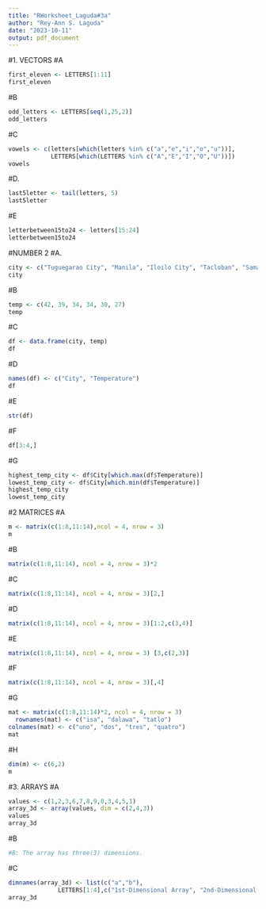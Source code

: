 ```yaml
---
title: "RWorksheet_Laguda#3a"
author: "Rey-Ann S. Laguda"
date: "2023-10-11"
output: pdf_document
---
```


#1. VECTORS
#A
```r
first_eleven <- LETTERS[1:11]
first_eleven
```

#B
```r
odd_letters <- LETTERS[seq(1,25,2)] 
odd_letters
```
#C 
``` r
vowels <- c(letters[which(letters %in% c("a","e","i","o","u"))], 
            LETTERS[which(LETTERS %in% c("A","E","I","O","U"))])
vowels
```
#D.
``` r
last5letter <- tail(letters, 5)
last5letter
```

#E
```r
letterbetween15to24 <- letters[15:24]
letterbetween15to24
```
#NUMBER 2
#A.
``` r
city <- c("Tuguegarao City", "Manila", "Iloilo City", "Tacloban", "Samal Island", "Davao City")
city
```
#B
``` r
temp <- c(42, 39, 34, 34, 30, 27)
temp
```
#C
``` r
df <- data.frame(city, temp)
df
```
#D
``` r
names(df) <- c("City", "Temperature")
df
```
#E
``` r
str(df)
```
#F
``` r
df[3:4,]
```
#G
``` r
highest_temp_city <- df$City[which.max(df$Temperature)]
lowest_temp_city <- df$City[which.min(df$Temperature)]
highest_temp_city
lowest_temp_city
```
#2 MATRICES
#A
``` r
m <- matrix(c(1:8,11:14),ncol = 4, nrow = 3)
m
``` 
#B
``` r
matrix(c(1:8,11:14), ncol = 4, nrow = 3)*2
```
#C
``` r
matrix(c(1:8,11:14), ncol = 4, nrow = 3)[2,]
```
#D
``` r
matrix(c(1:8,11:14), ncol = 4, nrow = 3)[1:2,c(3,4)]
```
#E 
``` r
matrix(c(1:8,11:14), ncol = 4, nrow = 3) [3,c(2,3)]
```
#F
``` r
matrix(c(1:8,11:14), ncol = 4, nrow = 3)[,4]
```
#G
``` r
mat <- matrix(c(1:8,11:14)*2, ncol = 4, nrow = 3)
  rownames(mat) <- c("isa", "dalawa", "tatlo")
colnames(mat) <- c("uno", "dos", "tres", "quatro")
mat 
```
#H
``` r
dim(m) <- c(6,2)
m
```
#3. ARRAYS
#A
``` r
values <- c(1,2,3,6,7,8,9,0,3,4,5,1)
array_3d <- array(values, dim = c(2,4,3))
values
array_3d
```
#B
``` r
#B: The array has three(3) dimensions.
```
#C
``` r
dimnames(array_3d) <- list(c("a","b"),
              LETTERS[1:4],c("1st-Dimensional Array", "2nd-Dimensional Array", "3rd-Dimensional Array"))
array_3d
```
